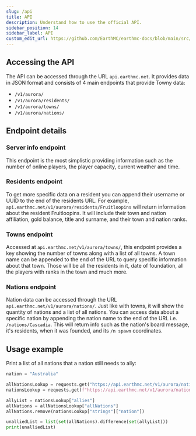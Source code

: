 ```yaml
---
slug: /api
title: API
description: Understand how to use the official API.
sidebar_position: 14
sidebar_label: API
custom_edit_url: https://github.com/EarthMC/earthmc-docs/blob/main/src/docs/api.mdx
---
```

## Accessing the API
The API can be accessed through the URL `api.earthmc.net`. It provides data in JSON format and consists of 4 main endpoints that provide Towny data:
* `/v1/aurora/`
* `/v1/aurora/residents/`
* `/v1/aurora/towns/`
* `/v1/aurora/nations/`

## Endpoint details
### Server info endpoint
This endpoint is the most simplistic providing information such as the number of online players, the player capacity, current weather and time.

### Residents endpoint
To get more specific data on a resident you can append their username or UUID to the end of the residents URL. For example, `api.earthmc.net/v1/aurora/residents/Fruitloopins` will return information about the resident Fruitloopins. It will include their town and nation affiliation, gold balance, title and surname, and their town and nation ranks.

### Towns endpoint
Accessed at `api.earthmc.net/v1/aurora/towns/`, this endpoint provides a key showing the number of towns along with a list of all towns. A town name can be appended to the end of the URL to query specific information about that town. Those will be all the residents in it, date of foundation, all the players with ranks in the town and much more.

### Nations endpoint
Nation data can be accessed through the URL `api.earthmc.net/v1/aurora/nations/`. Just like with towns, it will show the quantity of nations and a list of all nations. You can access data about a specific nation by appending the nation name to the end of the URL i.e. `/nations/Cascadia`. This will return info such as the nation's board message, it's residents, when it was founded, and its `/n spawn` coordinates.

## Usage example

Print a list of all nations that a nation still needs to ally:
```py
nation = "Australia"

allNationsLookup = requests.get("https://api.earthmc.net/v1/aurora/nations/").json()
nationsLookup = requests.get(f"https://api.earthmc.net/v1/aurora/nations/{nation}").json()

allyList = nationsLookup["allies"]
allNations = allNationsLookup["allNations"]
allNations.remove(nationsLookup["strings"]["nation"])

unalliedList = list(set(allNations).difference(set(allyList)))
print(unalliedList)
```
